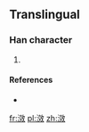 ==Translingual==

===Han character===
{{Han char|rn=85|rad=水|as=10|sn=13|four=|canj=水卜大大 (EYKK)}}

# {{defn|Han|sort=水10}}

====References====
* {{Han ref|kx=0643.241|hdz=31705.021|uh=6EE7|ud=28391}}

[[fr:滧]]
[[pl:滧]]
[[zh:滧]]